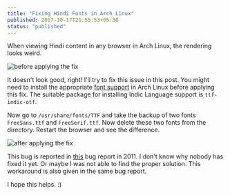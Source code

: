 ```yaml
---
title: "Fixing Hindi Fonts in Arch Linux"
published: 2017-10-17T21:55:53+05:30
status: "published"
---
```


When viewing Hindi content in any browser in Arch Linux, the rendering looks weird.

![before applying the fix](/images/posts/hindi_font_before.png "before applying the fix")

It doesn't look good, right! I'll try to fix this issue in this post. You might need to install the appropriate [font support](https://wiki.archlinux.org/index.php/fonts) in Arch Linux before applying this fix. The suitable package for installing Indic Language support is `ttf-indic-otf`.

Now go to `/usr/share/fonts/TTF` and take the backup of two fonts `FreeSans.ttf` and `FreeSerif.ttf`. Now delete these two fonts from the directory. Restart the browser and see the difference.

![after applying the fix](/images/posts/hindi_font_after.png "after applying the fix")

This bug is reported in [this](https://bugs.launchpad.net/ubuntu/+source/chromium-browser/+bug/856736) bug report in 2011. I don't know why nobody has fixed it yet. Or maybe I was not able to find the proper solution. This workaround is also given in the same bug report.

I hope this helps. :)
